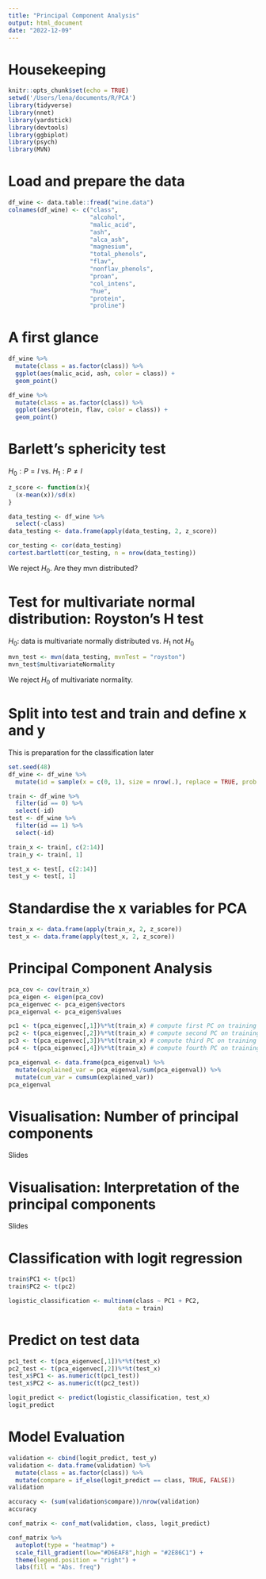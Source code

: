 ```yaml
---
title: "Principal Component Analysis"
output: html_document
date: "2022-12-09"
---
```


# Housekeeping

```r
knitr::opts_chunk$set(echo = TRUE)
setwd('/Users/lena/documents/R/PCA')
library(tidyverse)
library(nnet)
library(yardstick)
library(devtools)
library(ggbiplot)
library(psych)
library(MVN)
```

# Load and prepare the data

```r
df_wine <- data.table::fread("wine.data")
colnames(df_wine) <- c("class", 
                       "alcohol",
                       "malic_acid", 
                       "ash",
                       "alca_ash",
                       "magnesium",
                       "total_phenols",
                       "flav",
                       "nonflav_phenols",
                       "proan",
                       "col_intens",
                       "hue",
                       "protein",
                       "proline")

```

# A first glance

```r

df_wine %>% 
  mutate(class = as.factor(class)) %>%  
  ggplot(aes(malic_acid, ash, color = class)) +
  geom_point()

df_wine %>% 
  mutate(class = as.factor(class)) %>%  
  ggplot(aes(protein, flav, color = class)) +
  geom_point()

```

# Barlett's sphericity test

$H_0: P = I \text{ vs. }H_1: P \neq I$

```r
z_score <- function(x){
  (x-mean(x))/sd(x)
}

data_testing <- df_wine %>% 
  select(-class)
data_testing <- data.frame(apply(data_testing, 2, z_score))

cor_testing <- cor(data_testing)
cortest.bartlett(cor_testing, n = nrow(data_testing))
```

We reject $H_0$. 
Are they mvn distributed?

# Test for multivariate normal distribution: Royston's H test
$H_0$: data is multivariate normally distributed vs. $H_1$ not $H_0$

```r
mvn_test <- mvn(data_testing, mvnTest = "royston")
mvn_test$multivariateNormality
```
We reject $H_0$ of multivariate normality.

# Split into test and train and define x and y

This is preparation for the classification later

```r
set.seed(48)
df_wine <- df_wine %>% 
  mutate(id = sample(x = c(0, 1), size = nrow(.), replace = TRUE, prob = c(.7, .3)))

train <- df_wine %>% 
  filter(id == 0) %>% 
  select(-id)
test <- df_wine %>% 
  filter(id == 1) %>% 
  select(-id)

train_x <- train[, c(2:14)]
train_y <- train[, 1]

test_x <- test[, c(2:14)]
test_y <- test[, 1]

```

# Standardise the x variables for PCA

```r
train_x <- data.frame(apply(train_x, 2, z_score))
test_x <- data.frame(apply(test_x, 2, z_score))
```

# Principal Component Analysis

```r
pca_cov <- cov(train_x)
pca_eigen <- eigen(pca_cov)
pca_eigenvec <- pca_eigen$vectors
pca_eigenval <- pca_eigen$values

pc1 <- t(pca_eigenvec[,1])%*%t(train_x) # compute first PC on training data
pc2 <- t(pca_eigenvec[,2])%*%t(train_x) # compute second PC on training data
pc3 <- t(pca_eigenvec[,3])%*%t(train_x) # compute third PC on training data
pc4 <- t(pca_eigenvec[,4])%*%t(train_x) # compute fourth PC on training data

pca_eigenval <- data.frame(pca_eigenval) %>%
  mutate(explained_var = pca_eigenval/sum(pca_eigenval)) %>% 
  mutate(cum_var = cumsum(explained_var))
pca_eigenval
```

# Visualisation: Number of principal components
Slides

# Visualisation: Interpretation of the principal components 
Slides


# Classification with logit regression

```r
train$PC1 <- t(pc1)
train$PC2 <- t(pc2)

logistic_classification <- multinom(class ~ PC1 + PC2,
                               data = train)

```

# Predict on test data

```r
pc1_test <- t(pca_eigenvec[,1])%*%t(test_x)
pc2_test <- t(pca_eigenvec[,2])%*%t(test_x) 
test_x$PC1 <- as.numeric(t(pc1_test))
test_x$PC2 <- as.numeric(t(pc2_test))

logit_predict <- predict(logistic_classification, test_x)
logit_predict

```

# Model Evaluation

```r
validation <- cbind(logit_predict, test_y)
validation <- data.frame(validation) %>% 
  mutate(class = as.factor(class)) %>% 
  mutate(compare = if_else(logit_predict == class, TRUE, FALSE))
validation

accuracy <- (sum(validation$compare))/nrow(validation)
accuracy

conf_matrix <- conf_mat(validation, class, logit_predict)

conf_matrix %>% 
  autoplot(type = "heatmap") +
  scale_fill_gradient(low="#D6EAF8",high = "#2E86C1") +
  theme(legend.position = "right") +
  labs(fill = "Abs. freq")

```